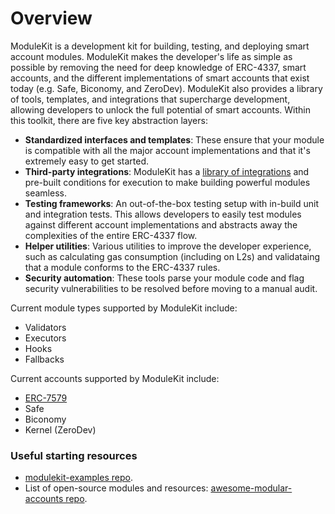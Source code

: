 # Overview

ModuleKit is a development kit for building, testing, and deploying smart account modules. ModuleKit makes the developer's life as simple as possible by removing the need for deep knowledge of ERC-4337, smart accounts, and the different implementations of smart accounts that exist today (e.g. Safe, Biconomy, and ZeroDev). ModuleKit also provides a library of tools, templates, and integrations that supercharge development, allowing developers to unlock the full potential of smart accounts. Within this toolkit, there are five key abstraction layers:

- **Standardized interfaces and templates**: These ensure that your module is compatible with all the major account implementations and that it's extremely easy to get started.
- **Third-party integrations**: ModuleKit has a [library of integrations](https://github.com/rhinestonewtf/modulekit/tree/main/src/integrations) and pre-built conditions for execution to make building powerful modules seamless.
- **Testing frameworks**: An out-of-the-box testing setup with in-build unit and integration tests. This allows developers to easily test modules against different account implementations and abstracts away the complexities of the entire ERC-4337 flow.
- **Helper utilities**: Various utilities to improve the developer experience, such as calculating gas consumption (including on L2s) and validataing that a module conforms to the ERC-4337 rules.
- **Security automation**: These tools parse your module code and flag security vulnerabilities to be resolved before moving to a manual audit.

Current module types supported by ModuleKit include:

- Validators
- Executors
- Hooks
- Fallbacks

Current accounts supported by ModuleKit include:

- [ERC-7579](https://erc7579.com/)
- Safe
- Biconomy
- Kernel (ZeroDev)

### Useful starting resources

- [modulekit-examples repo](https://github.com/rhinestonewtf/modulekit-examples). 
- List of open-source modules and resources: [awesome-modular-accounts repo](https://github.com/rhinestonewtf/awesome-modular-accounts).
